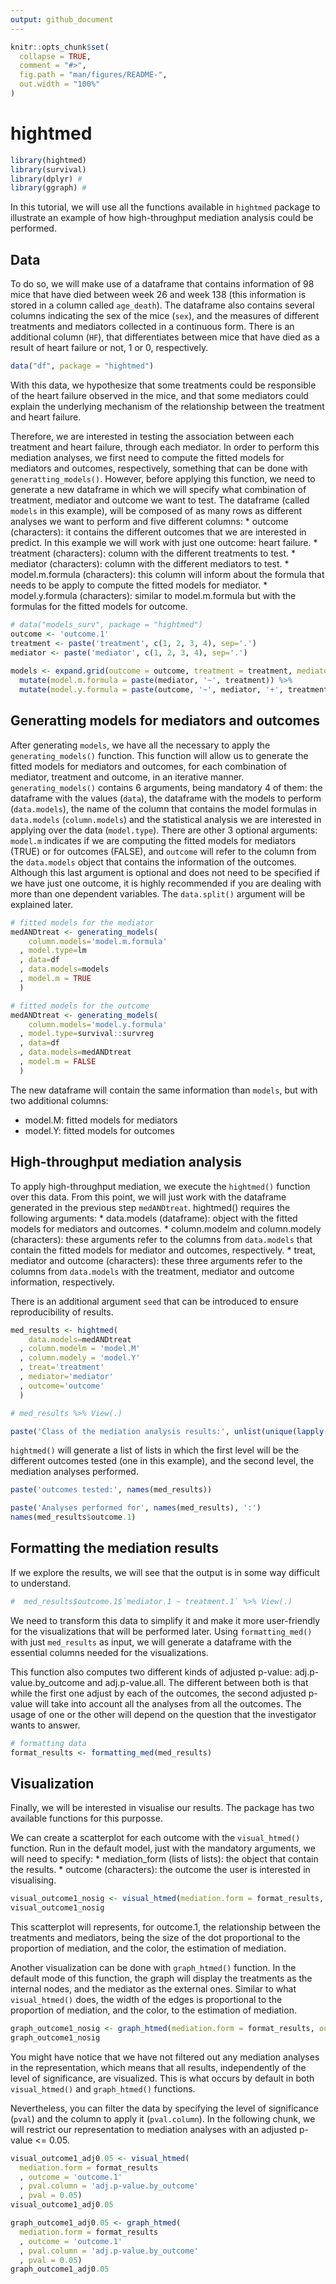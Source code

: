 ```yaml
---
output: github_document
---
```


<!-- README.md is generated from README.Rmd. Please edit that file -->

```r
knitr::opts_chunk$set(
  collapse = TRUE,
  comment = "#>",
  fig.path = "man/figures/README-",
  out.width = "100%"
)
```

# hightmed

```r
library(hightmed)
library(survival)
library(dplyr) #
library(ggraph) #
```

In this tutorial, we will use all the functions available in `hightmed` package to illustrate an example of how high-throughput mediation analysis could be performed.

## Data

To do so, we will make use of a dataframe that contains information of 98 mice that have died between week 26 and week 138 (this information is stored in a column called `age_death`). The dataframe also contains several columns indicating the sex of the mice (`sex`), and the measures of different treatments and mediators collected in a continuous form. There is an additional column (`HF`), that differentiates between mice that have died as a result of heart failure or not, 1 or 0, respectively.

```r
data("df", package = "hightmed")
```

With this data, we hypothesize that some treatments could be responsible of the heart failure observed in the mice, and that some mediators could explain the underlying mechanism of the relationship between the treatment and heart failure. 

Therefore, we are interested in testing the association between each treatment and heart failure, through each mediator. In order to perform this mediation analyses, we first need to compute the fitted models for mediators and outcomes, respectively, something that can be done with `generatting_models()`. However, before applying this function, we need to generate a new dataframe in which we will specify what combination of treatment, mediator and outcome we want to test. The dataframe (called `models` in this example), will be composed of as many rows as different analyses we want to perform and five different columns:
* outcome (characters): it contains the different outcomes that we are interested in predict. In this example we will work with just one outcome: heart failure.
* treatment (characters): column with the different treatments to test. 
* mediator (characters): column with the different mediators to test.
* model.m.formula (characters): this column will inform about the formula that needs to be apply to compute the fitted models for mediator.
* model.y.formula (characters): similar to model.m.formula but with the formulas for the fitted models for outcome.

```r
# data("models_surv", package = "hightmed")
outcome <- 'outcome.1'
treatment <- paste('treatment', c(1, 2, 3, 4), sep='.')
mediator <- paste('mediator', c(1, 2, 3, 4), sep='.')
    
models <- expand.grid(outcome = outcome, treatment = treatment, mediator = mediator) %>%
  mutate(model.m.formula = paste(mediator, '~', treatment)) %>%
  mutate(model.y.formula = paste(outcome, '~', mediator, '+', treatment))
```

## Generatting models for mediators and outcomes

After generating `models`, we have all the necessary to apply the `generating_models()` function. This function will allow us to generate the fitted models for mediators and outcomes, for each combination of mediator, treatment and outcome, in an iterative manner. 
`generating_models()` contains 6 arguments, being mandatory 4 of them: the dataframe with the values (`data`), the dataframe with the models to perform (`data.models`), the name of the column that contains the model formulas in `data.models` (`column.models`) and the statistical analysis we are interested in applying over the data (`model.type`). There are other 3 optional arguments: `model.m` indicates if we are computing the fitted models for mediators (TRUE) or for outcomes (FALSE), and `outcome` will refer to the column from the `data.models` object that contains the information of the outcomes. Although this last argument is optional and does not need to be specified if we have just one outcome, it is highly recommended if you are dealing with more than one dependent variables.
The `data.split()` argument will be explained later.
```r
# fitted models for the mediator
medANDtreat <- generating_models(
    column.models='model.m.formula'
  , model.type=lm
  , data=df
  , data.models=models
  , model.m = TRUE
  ) 

# fitted models for the outcome
medANDtreat <- generating_models(
    column.models='model.y.formula'
  , model.type=survival::survreg
  , data=df
  , data.models=medANDtreat
  , model.m = FALSE
  ) 
```
The new dataframe will contain the same information than `models`, but with two additional columns:

* model.M: fitted models for mediators
* model.Y: fitted models for outcomes

## High-throughput mediation analysis

To apply high-throughput mediation, we execute the `hightmed()` function over this data. From this point, we will just work with the dataframe generated in the previous step `medANDtreat`.
hightmed() requires the following arguments:
* data.models (dataframe): object with the fitted models for mediators and outcomes.
* column.modelm and column.modely (characters): these arguments refer to the columns from `data.models` that contain the fitted models for mediator and outcomes, respectively.
* treat, mediator and outcome (characters): these three arguments refer to the columns from `data.models` with the treatment, mediator and outcome information, respectively.

There is an additional argument `seed` that can be introduced to ensure reproducibility of results.
```r
med_results <- hightmed(
    data.models=medANDtreat
  , column.modelm = 'model.M'
  , column.modely = 'model.Y'
  , treat='treatment'
  , mediator='mediator'
  , outcome='outcome'
  )
```

```r
# med_results %>% View(.)

paste('Class of the mediation analysis results:', unlist(unique(lapply(med_results$outcome.1, function(x) {class(x)}))))
```
`hightmed()` will generate a list of lists in which the first level will be the different outcomes tested (one in this example), and the second level, the mediation analyses performed.

```r
paste('outcomes tested:', names(med_results))

paste('Analyses performed for', names(med_results), ':')
names(med_results$outcome.1)
```

## Formatting the mediation results

If we explore the results, we will see that the output is in some way difficult to understand.
```r
#  med_results$outcome.1$`mediator.1 ~ treatment.1` %>% View(.)
```

We need to transform this data to simplify it and make it more user-friendly for the visualizations that will be performed later. Using `formatting_med()` with just `med_results` as input, we will generate a dataframe with the essential columns needed for the visualizations. 

This function also computes two different kinds of adjusted p-value: adj.p-value.by_outcome and adj.p-value.all. The different between both is that while the first one adjust by each of the outcomes, the second adjusted p-value will take into account all the analyses from all the outcomes. The usage of one or the other will depend on the question that the investigator wants to answer.

```r
# formatting data
format_results <- formatting_med(med_results)
```

## Visualization

Finally, we will be interested in visualise our results. The package has two available functions for this purposse.

We can create a scatterplot for each outcome with the `visual_htmed()` function. Run in the default model, just with the mandatory arguments, we will need to specify:
* mediation_form (lists of lists): the object that contain the results.
* outcome (characters): the outcome the user is interested in visualising.

```r
visual_outcome1_nosig <- visual_htmed(mediation.form = format_results, outcome = 'outcome.1')
visual_outcome1_nosig
```
This scatterplot will represents, for outcome.1, the relationship between the treatments and mediators, being the size of the dot proportional to the proportion of mediation, and the color, the estimation of mediation.

Another visualization can be done with `graph_htmed()` function. In the default mode of this function, the graph will display the treatments as the internal nodes, and the mediator as the external ones. Similar to what `visual_htmed()` does, the width of the edges is proportional to the proportion of mediation, and the color, to the estimation of mediation.
```r
graph_outcome1_nosig <- graph_htmed(mediation.form = format_results, outcome = 'outcome.1')
graph_outcome1_nosig
```

You might have notice that we have not filtered out any mediation analyses in the representation, which means that all results, independently of the level of significance, are visualized. This is what occurs by default in both `visual_htmed()` and `graph_htmed()` functions.

Nevertheless, you can filter the data by specifying the level of significance (`pval`) and the column to apply it (`pval.column`). In the following chunk, we will restrict our representation to mediation analyses with an adjusted p-value <= 0.05.
```r
visual_outcome1_adj0.05 <- visual_htmed(
  mediation.form = format_results
  , outcome = 'outcome.1'
  , pval.column = 'adj.p-value.by_outcome'
  , pval = 0.05)
visual_outcome1_adj0.05
```


```r
graph_outcome1_adj0.05 <- graph_htmed(
  mediation.form = format_results
  , outcome = 'outcome.1'
  , pval.column = 'adj.p-value.by_outcome'
  , pval = 0.05)
graph_outcome1_adj0.05
```


